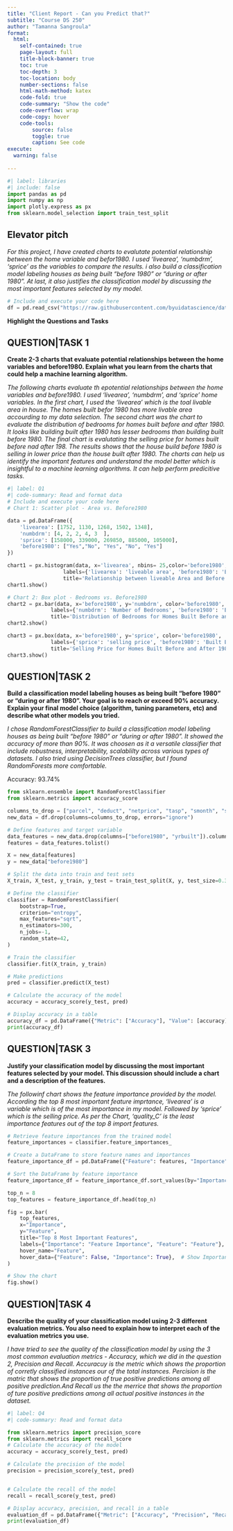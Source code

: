 ```yaml
---
title: "Client Report - Can you Predict that?"
subtitle: "Course DS 250"
author: "Tamanna Sangroula"
format:
  html:
    self-contained: true
    page-layout: full
    title-block-banner: true
    toc: true
    toc-depth: 3
    toc-location: body
    number-sections: false
    html-math-method: katex
    code-fold: true
    code-summary: "Show the code"
    code-overflow: wrap
    code-copy: hover
    code-tools:
        source: false
        toggle: true
        caption: See code
execute: 
  warning: false
    
---
```


```python
#| label: libraries
#| include: false
import pandas as pd
import numpy as np
import plotly.express as px
from sklearn.model_selection import train_test_split
```


## Elevator pitch

_For this project, I have created charts to evalutate potential relationship between the home variable and befor1980. I used 'livearea', 'numbdrm', 'sprice' as the variables to compare the results. i also build a classification model labeling houses as being built “before 1980” or “during or after 1980”. At last, it also justifies the classification model by discussing the most important features selected by my model. _

```python


# Include and execute your code here
df = pd.read_csv("https://raw.githubusercontent.com/byuidatascience/data4dwellings/master/data-raw/dwellings_ml/dwellings_ml.csv")

```

__Highlight the Questions and Tasks__

## QUESTION|TASK 1

__Create 2-3 charts that evaluate potential relationships between the home variables and before1980. Explain what you learn from the charts that could help a machine learning algorithm.__

_The following charts evaluate th epotential relationships between the home variables and before1980. I used 'livearea', 'numbdrm', and 'sprice' home variables. In the first chart, I used the 'livearea' which is the toal livable area in house. The homes built befor 1980 has more livable area accourding to my data selection. The second chart was the chart to evaluate the distribution of bedrooms for homes built before and after 1980. It looks like building built after 1980 has lesser bedrooms than building built before 1980. The final chart is evalutating the selling price for homes built before nad after 198. The results shows that the house build before 1980 is selling in lower price than the house built after 1980. The charts can help us identify the important features and understand the model better which is insightful to a machine learning algorithms. It can help perform predicitive tasks._

```python
#| label: Q1
#| code-summary: Read and format data
# Include and execute your code here
# Chart 1: Scatter plot - Area vs. Before1980

data = pd.DataFrame({
    'livearea': [1752, 1130, 1268, 1502, 1348],
    'numbdrm': [4, 2, 2, 4, 3  ],
    'sprice': [158000, 339000, 269850, 885000, 105000],
    'before1980': ["Yes","No", "Yes", "No", "Yes"]
})

chart1 = px.histogram(data, x='livearea', nbins= 25,color='before1980', 
                  labels={'livearea': 'liveable area', 'before1980': 'Built Before 1980'},
                  title='Relationship between liveable Area and Before 1980')
chart1.show()

# Chart 2: Box plot - Bedrooms vs. Before1980
chart2 = px.bar(data, x='before1980', y='numbdrm', color='before1980', 
              labels={'numbdrm': 'Number of Bedrooms', 'before1980': 'Built Before 1980'},
              title='Distribution of Bedrooms for Homes Built Before and After 1980')
chart2.show()

chart3 = px.box(data, x='before1980', y='sprice', color='before1980', 
              labels={'sprice': 'selling price', 'before1980': 'Built Before 1980'},
              title='Selling Price for Homes Built Before and After 1980')
chart3.show()

```


## QUESTION|TASK 2

__Build a classification model labeling houses as being built “before 1980” or “during or after 1980”. Your goal is to reach or exceed 90% accuracy. Explain your final model choice (algorithm, tuning parameters, etc) and describe what other models you tried.__

_I chose RandomForestClassifier to build a classification model labeling houses as being built "before 1980" or "during or after 1980". It showed the accuracy of more than 90%. It was choosen as it a versatile classifier that include robustness, interpretability, scalablilty across various types of datasets. I also tried using DecisionTrees classifier, but I found RandomForests more comfortable._

Accuracy: 93.74%

```python
from sklearn.ensemble import RandomForestClassifier
from sklearn.metrics import accuracy_score

columns_to_drop = ["parcel", "deduct", "netprice", "tasp", "smonth", "syear"]
new_data = df.drop(columns=columns_to_drop, errors="ignore")

# Define features and target variable
data_features = new_data.drop(columns=["before1980", "yrbuilt"]).columns
features = data_features.tolist()

X = new_data[features]
y = new_data["before1980"]

# Split the data into train and test sets
X_train, X_test, y_train, y_test = train_test_split(X, y, test_size=0.3, random_state=42)

# Define the classifier
classifier = RandomForestClassifier(
    bootstrap=True,
    criterion="entropy",
    max_features="sqrt",
    n_estimators=300,
    n_jobs=-1,
    random_state=42,
)

# Train the classifier
classifier.fit(X_train, y_train)

# Make predictions
pred = classifier.predict(X_test)

# Calculate the accuracy of the model
accuracy = accuracy_score(y_test, pred)

# Display accuracy in a table
accuracy_df = pd.DataFrame({"Metric": ["Accuracy"], "Value": [accuracy]})
print(accuracy_df)

```


## QUESTION|TASK 3

__Justify your classification model by discussing the most important features selected by your model. This discussion should include a chart and a description of the features.__

_The followinf chart shows the feature importance provided by the model. According the top 8 most important feature imprtance, 'livearea' is a variable which is of the most importance in my model. Followed by 'sprice' which is the selling price. As per the Chart, 'quality_C' is the least importance features out of the top 8 import features._

```python

# Retrieve feature importances from the trained model
feature_importances = classifier.feature_importances_

# Create a DataFrame to store feature names and importances
feature_importance_df = pd.DataFrame({"Feature": features, "Importance": feature_importances})

# Sort the DataFrame by feature importance
feature_importance_df = feature_importance_df.sort_values(by="Importance", ascending=False)

top_n = 8
top_features = feature_importance_df.head(top_n)

fig = px.bar(
    top_features,
    x="Importance",
    y="Feature", 
    title="Top 8 Most Important Features",
    labels={"Importance": "Feature Importance", "Feature": "Feature"},
    hover_name="Feature",
    hover_data={"Feature": False, "Importance": True},  # Show Importance in hover tooltip
)

# Show the chart
fig.show()


```


## QUESTION|TASK 4

__Describe the quality of your classification model using 2-3 different evaluation metrics. You also need to explain how to interpret each of the evaluation metrics you use.__

_I have tried to see the quality of the classification model by using the 3 most common evaluation metrics - Accuracy, which we did in the question 2, Precision and Recall. Accuracuy is the metric which shows the proportion of corretly classified instances our of the total instances. Percision is the matric that shows the proportion of true positive predictions among all positive prediction.And Recall us the the merrice that shows the proportion of ture positive predictions among all actual positive instances in the dataset._
  
```python
#| label: Q4
#| code-summary: Read and format data

from sklearn.metrics import precision_score
from sklearn.metrics import recall_score
# Calculate the accuracy of the model
accuracy = accuracy_score(y_test, pred)

# Calculate the precision of the model
precision = precision_score(y_test, pred)


# Calculate the recall of the model
recall = recall_score(y_test, pred)

# Display accuracy, precision, and recall in a table
evaluation_df = pd.DataFrame({"Metric": ["Accuracy", "Precision", "Recall"], "Value": [accuracy, precision, recall]})
print(evaluation_df)

```
